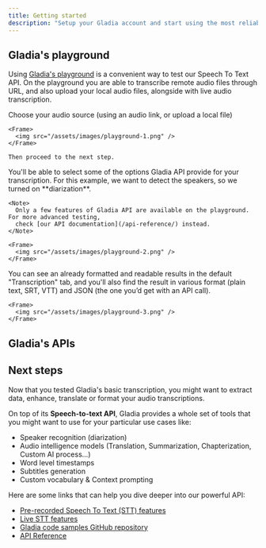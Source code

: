 ```yaml
---
title: Getting started
description: "Setup your Gladia account and start using the most reliable state-of-the-art Speech To Text API"
---
```




<SetupAccount />

## Gladia's playground

Using [Gladia's playground](https://app.gladia.io/playground/1) is a convenient way to test our Speech To Text API. On the playground
you are able to transcribe remote audio files through URL, and also upload your local audio files, alongside with live
audio transcription.

<Steps>
  <Step title="Select your audio source">
    Choose your audio source (using an audio link, or upload a local file)

    <Frame>
      <img src="/assets/images/playground-1.png" />
    </Frame>

    Then proceed to the next step.
  </Step>

  <Step title="Select features">
    You'll be able to select <Tooltip tip="If you want to see a complete list of the features Gladia's API provide check the Features section">some of
    the options</Tooltip> Gladia API provide for your transcription.
    For this example, we want to detect the speakers, so we turned on **diarization**.

    <Note>
      Only a few features of Gladia API are available on the playground. For more advanced testing,
      check [our API documentation](/api-reference/) instead.
    </Note>

    <Frame>
      <img src="/assets/images/playground-2.png" />
    </Frame>
  </Step>

  <Step title="Transcribe">
    You can see an already formatted and readable results in the default "Transcription" tab, and you'll also find
    the result in various format (plain text, SRT, VTT) and JSON (the one you’d get with an API call).

    <Frame>
      <img src="/assets/images/playground-3.png" />
    </Frame>
  </Step>
</Steps>

## Gladia's APIs

<CardGroup cols={2}>
  <SttCards />
</CardGroup>

## Next steps

Now that you tested Gladia's basic transcription, you might want to extract data, enhance, translate or format your audio
transcriptions.

On top of its **Speech-to-text API**, Gladia provides a whole set of tools that you might want
to use for your particular use cases like:

* Speaker recognition (diarization)
* Audio intelligence models (Translation, Summarization, Chapterization, Custom AI process...)
* Word level timestamps
* Subtitles generation
* Custom vocabulary & Context prompting

Here are some links that can help you dive deeper into our powerful API:

* [Pre-recorded Speech To Text (STT) features](/chapters/pre-recorded-stt/features)
* [Live STT features](/chapters/live-stt/features)
* [Gladia code samples GitHub repository](https://github.com/gladiaio/gladia-samples)
* [API Reference](/api-reference/)
